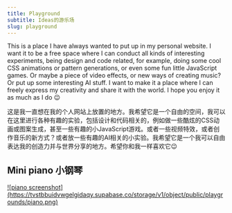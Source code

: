 ```yaml
---
title: Playground
subtitle: Ideas的游乐场
slug: playground
---
```


This is a place I have always wanted to put up in my personal website. I want it to be a free space where I can conduct all kinds of interesting experiments, being design and code related, for example, doing some cool CSS animations or pattern generations, or even some fun little JavaScript games. Or maybe a piece of video effects, or new ways of creating music? Or put up some interesting AI stuff. I want to make it a place where I can freely express my creativity and share it with the world. I hope you enjoy it as much as I do 😉

这是我一直想在我的个人网站上放置的地方。我希望它是一个自由的空间，我可以在这里进行各种有趣的实验，包括设计和代码相关的，例如做一些酷炫的CSS动画或图案生成，甚至一些有趣的小JavaScript游戏。或者一些视频特效，或者创作音乐的新方式？或者放一些有趣的AI相关的小实验。我希望它是一个我可以自由表达我的创造力并与世界分享的地方。希望你和我一样喜欢它😉

## Mini piano 小钢琴

<a href='/experiments/piano' target='_self'>
  ![piano
  screenshot](https://tvstbbuidvwgelgidaqy.supabase.co/storage/v1/object/public/playgrounds/piano.png)
</a>
<ExternalActionButtonLink
  href='/experiments/piano'
  title='Play the mini piano | 弹弹钢琴试试看？'
  target='_self'
/>
